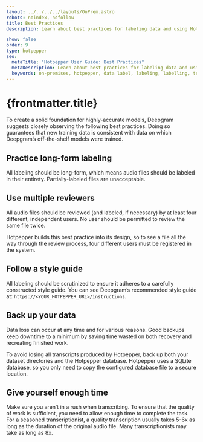 ```yaml
---
layout: ../../../../layouts/OnPrem.astro
robots: noindex, nofollow
title: Best Practices
description: Learn about best practices for labeling data and using Hotpepper, Deepgram's on-premises data labeling tool.

show: false
order: 9
type: hotpepper
seo:
  metaTitle: "Hotpepper User Guide: Best Practices"
  metaDescription: Learn about best practices for labeling data and using Hotpepper, Deepgram's on-premises data labeling tool.
  keywords: on-premises, hotpepper, data label, labeling, labelling, transcription, transcribe, audio, best practices
---
```


# {frontmatter.title}

To create a solid foundation for highly-accurate models, Deepgram suggests closely observing the following best practices. Doing so guarantees that new training data is consistent with data on which Deepgram’s off-the-shelf models were trained.

## Practice long-form labeling

All labeling should be long-form, which means audio files should be labeled in their entirety. Partially-labeled files are unacceptable.

## Use multiple reviewers

All audio files should be reviewed (and labeled, if necessary) by at least four different, independent users. No user should be permitted to review the same file twice.

Hotpepper builds this best practice into its design, so to see a file all the way through the review process, four different users must be registered in the system.

## Follow a style guide

All labeling should be scrutinized to ensure it adheres to a carefully constructed style guide. You can see Deepgram’s recommended style guide at: `https://<YOUR_HOTPEPPER_URL>/instructions`.

## Back up your data

Data loss can occur at any time and for various reasons. Good backups keep downtime to a minimum by saving time wasted on both recovery and recreating finished work.

To avoid losing all transcripts produced by Hotpepper, back up both your dataset directories and the Hotpepper database. Hotpepper uses a SQLite database, so you only need to copy the configured database file to a secure location.

## Give yourself enough time

Make sure you aren’t in a rush when transcribing. To ensure that the quality of work is sufficient, you need to allow enough time to complete the task. For a seasoned transcriptionist, a quality transcription usually takes 5-6x as long as the duration of the original audio file. Many transcriptionists may take as long as 8x.
